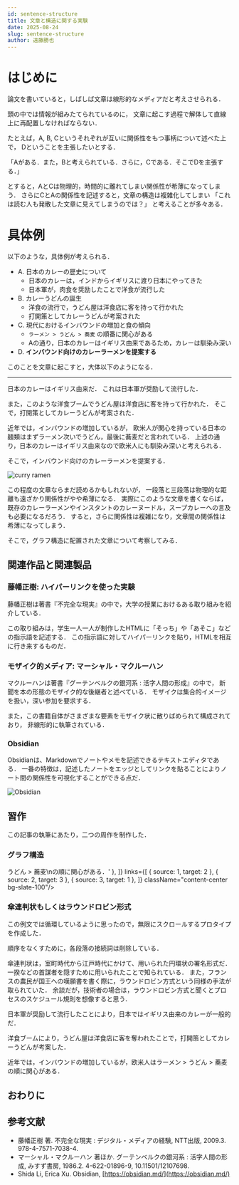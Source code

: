 ```yaml
---
id: sentence-structure
title: 文章と構造に関する実験
date: 2025-08-24
slug: sentence-structure
author: 遠藤勝也
---
```


# はじめに

論文を書いていると，しばしば文章は線形的なメディアだと考えさせられる．

頭の中では情報が組みたてられているのに，
文章に起こす過程で解体して直線上に再配置しなければならない．

たとえば，A, B, Cというそれぞれが互いに関係性をもつ事柄について述べた上で，
Dということを主張したいとする．

「Aがある．また，Bと考えられている．さらに，Cである．そこでDを主張する．」

とすると，AとCは物理的，時間的に離れてしまい関係性が希薄になってしまう．
さらにCとAの関係性を記述すると，文章の構造は複雑化してしまい
「これは読む人も発散した文章に見えてしまうのでは？」
と考えることが多々ある．

# 具体例

以下のような，具体例が考えられる．

- A. 日本のカレーの歴史について
    - 日本のカレーは，インドからイギリスに渡り日本にやってきた
    - 日本軍が，肉食を奨励したことで洋食が流行した
- B. カレーうどんの誕生
    - 洋食の流行で，うどん屋は洋食店に客を持って行かれた
    - 打開策としてカレーうどんが考案された
- C. 現代におけるインバウンドの増加と食の傾向
    - `ラーメン > うどん > 蕎麦` の順番に関心がある
    - Aの通り，日本のカレーはイギリス由来であるため，カレーは馴染み深い
- D. **インバウンド向けのカレーラーメンを提案する**

このことを文章に起こすと，大体以下のようになる．

---

日本のカレーはイギリス由来だ．
これは日本軍が奨励して流行した．

また，このような洋食ブームでうどん屋は洋食店に客を持って行かれた．
そこで，打開策としてカレーうどんが考案された．

近年では，インバウンドの増加しているが，
欧米人が関心を持っている日本の麺類はまずラーメン次いでうどん，最後に蕎麦だと言われている．
上述の通り，日本のカレーはイギリス由来なので欧米人にも馴染み深いと考えられる．

そこで，インバウンド向けのカレーラーメンを提案する．

![curry ramen](./curry-ramen.png)

この程度の文章ならまだ読めるかもしれないが，
一段落と三段落は物理的な距離も遠ざかり関係性がやや希薄になる．
実際にこのような文章を書くならば，
既存のカレーラーメンやインスタントのカレーヌードル，スープカレーへの言及も必要になるだろう．
すると，さらに関係性は複雑になり，文章間の関係性は希薄になってしまう．

そこで，グラフ構造に配置された文章について考察してみる．

## 関連作品と関連製品

### 藤幡正樹: ハイパーリンクを使った実験

藤幡正樹は著書『不完全な現実』の中で，大学の授業におけるある取り組みを紹介している．

この取り組みは，学生一人一人が制作したHTMLに「そっち」や「あそこ」などの指示語を記述する．
この指示語に対してハイパーリンクを貼り，HTMLを相互に行き来するものだ．

### モザイク的メディア: マーシャル・マクルーハン

マクルーハンは著書『グーテンベルクの銀河系 : 活字人間の形成』の中で，
新聞を本の形態のモザイク的な後継者と述べている．
モザイクは集合的イメージを扱い，深い参加を要求する．

また，この書籍自体がさまざまな要素をモザイク状に散りばめられて構成されており，
非線形的に執筆されている．

### Obsidian

Obsidianは、Markdownでノートやメモを記述できるテキストエディタである．
一番の特徴は，記述したノートをエッジとしてリンクを貼ることによりノート間の関係性を可視化することができる点だ．

![Obsidian](https://obsidian.md/images/screenshot-1.0-hero-combo.png)

## 習作

この記事の執筆にあたり，二つの周作を制作した．

### グラフ構造


<div className="flex justify-center">
    <TextGraph width={650} height={400} nodes={[
        { id: 1, text: '日本ではイギリス由来のカレーが一般的だ．\nこれは日本軍が奨励して流行したことに由来する．' },
        { id: 2, text: '洋食ブームにより，\nうどん屋は洋食店に客を持って行かれた．\nそこで打開策としてカレーうどんが考案した．' },
        { id: 3, text: '近年では，インバウンドの増加しているが，\n欧米人はラーメン > うどん > 蕎麦\nの順に関心がある．' },
    ]} links={[
        { source: 1, target: 2 },
        { source: 2, target: 3 },
        { source: 3, target: 1 },
    ]} className="content-center bg-slate-100"/>
</div>

### 傘連判状もしくはラウンドロビン形式

この例文では循環しているように思ったので，無限にスクロールするプロタイプを作成した．

順序をなくすために，各段落の接続詞は削除している．

傘連判状は，室町時代から江戸時代にかけて、用いられた円環状の署名形式だ．
一揆などの首謀者を隠すために用いられたことで知られている．
また，フランスの農民が国王への嘆願書を書く際に，ラウンドロビン方式という同様の手法が取られていた．
余談だが，技術者の場合は，ラウンドロビン方式と聞くとプロセスのスケジュール規則を想像すると思う．


<div className="flex justify-center">
    <InfiniteScrollBox className="bg-slate-100 w-72 h-40 [&_p]:indent-3">
    <p>日本軍が奨励して流行したことにより，日本ではイギリス由来のカレーが一般的だ．</p>
    <p>洋食ブームにより，うどん屋は洋食店に客を奪われたことで，打開策としてカレーうどんが考案した．</p>
    <p>近年では，インバウンドの増加しているが，欧米人はラーメン > うどん > 蕎麦の順に関心がある．</p>
    </InfiniteScrollBox>
</div>

## おわりに

## 参考文献

- 藤幡正樹 著. 不完全な現実 : デジタル・メディアの経験, NTT出版, 2009.3. 978-4-7571-7038-4.
- マーシャル・マクルーハン 著ほか. グーテンベルクの銀河系 : 活字人間の形成, みすず書房, 1986.2. 4-622-01896-9, 10.11501/12107698.
- Shida Li, Erica Xu. Obsidian, [https://obsidian.md/](https://obsidian.md/)
